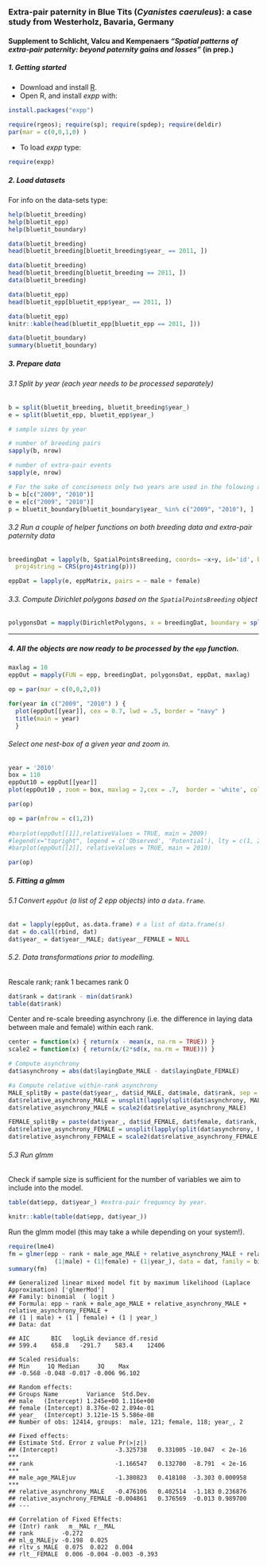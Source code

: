 <!--
%\VignetteEngine{knitr::knitr}
%\VignetteIndexEntry{Blue Tits Case study}
-->

### Extra-pair paternity in Blue Tits (_Cyanistes caeruleus_): a case study from Westerholz, Bavaria, Germany

#### Supplement to Schlicht, Valcu and Kempenaers _"Spatial patterns of extra-pair paternity: beyond paternity gains and losses"_ (in prep.)


##### 1. Getting started
 * Download and install [R](https://cran.rstudio.com/).
 * Open R, and install _expp_ with:  
```r
install.packages("expp")
```  
  
```r
require(rgeos); require(sp); require(spdep); require(deldir)
par(mar = c(0,0,1,0) )
```
 * To load _expp_ type:   
```r
require(expp)
```

##### 2. Load datasets
For info on the data-sets type: 
```r
help(bluetit_breeding)
help(bluetit_epp)
help(bluetit_boundary)
```

```r
data(bluetit_breeding)
head(bluetit_breeding[bluetit_breeding$year_ == 2011, ])
```

```r
data(bluetit_breeding)
head(bluetit_breeding[bluetit_breeding == 2011, ])
data(bluetit_breeding)
```

```r
data(bluetit_epp)
head(bluetit_epp[bluetit_epp$year_ == 2011, ])
```

```r
data(bluetit_epp)
knitr::kable(head(bluetit_epp[bluetit_epp == 2011, ]))
```

```r
data(bluetit_boundary)
summary(bluetit_boundary)
```

##### 3. Prepare data

###### 3.1 Split by year (each year needs to be processed separately)

```r
b = split(bluetit_breeding, bluetit_breeding$year_)
e = split(bluetit_epp, bluetit_epp$year_) 

# sample sizes by year

# number of breeding pairs
sapply(b, nrow)

# number of extra-pair events
sapply(e, nrow)

# For the sake of conciseness only two years are used in the folowing analyses
b = b[c("2009", "2010")]
e = e[c("2009", "2010")]
p = bluetit_boundary[bluetit_boundary$year_ %in% c("2009", "2010"), ]

```

###### 3.2 Run a couple of helper functions on both breeding data and extra-pair paternity data 
```r
breedingDat = lapply(b, SpatialPointsBreeding, coords= ~x+y, id='id', breeding= ~male + female, 
  proj4string = CRS(proj4string(p)))

eppDat = lapply(e, eppMatrix, pairs = ~ male + female)


```

###### 3.3. Compute Dirichlet polygons based on the `SpatialPointsBreeding` object

```r
polygonsDat = mapply(DirichletPolygons, x = breedingDat, boundary = split(p, p$year_)) 
```  
********************************************************************************

##### 4. All the objects are now ready to be processed by the `epp` function.
```r
maxlag = 10
eppOut = mapply(FUN = epp, breedingDat, polygonsDat, eppDat, maxlag)
```

```r
op = par(mar = c(0,0,2,0))

for(year in c("2009", "2010") ) { 
  plot(eppOut[[year]], cex = 0.7, lwd = .5, border = "navy" )
  title(main = year)
  }


```
###### Select one nest-box of a given year and zoom in.
```r
year = '2010'
box = 110
eppOut10 = eppOut[[year]]
plot(eppOut10 , zoom = box, maxlag = 2,cex = .7,  border = 'white', col = 'grey70', zoom.col = "bisque")

par(op)
```

```r
op = par(mfrow = c(1,2))
    
#barplot(eppOut[[1]],relativeValues = TRUE, main = 2009) 
#legend(x="topright", legend = c('Observed', 'Potential'), lty = c(1, 2),bty='n')
#barplot(eppOut[[2]], relativeValues = TRUE, main = 2010)

par(op)
```

##### 5. Fitting a _glmm_ 

###### 5.1 Convert `eppOut` (a list of 2 _epp_ objects) into a `data.frame`.
```r
dat = lapply(eppOut, as.data.frame) # a list of data.frame(s)
dat = do.call(rbind, dat)
dat$year_ = dat$year__MALE; dat$year__FEMALE = NULL

```

###### 5.2. Data transformations prior to modelling.

####### Rescale rank; rank 1 becames rank 0
```r
dat$rank = dat$rank - min(dat$rank)
table(dat$rank)
```
####### Center and re-scale breeding asynchrony (i.e. the difference in laying data between male and female) within each rank.

```r
center = function(x) { return(x - mean(x, na.rm = TRUE)) }
scale2 = function(x) { return(x/(2*sd(x, na.rm = TRUE))) }

# Compute asynchrony
dat$asynchrony = abs(dat$layingDate_MALE - dat$layingDate_FEMALE)

#a Compute relative within-rank asynchrony
MALE_splitBy = paste(dat$year_, dat$id_MALE, dat$male, dat$rank, sep = "_")
dat$relative_asynchrony_MALE = unsplit(lapply(split(dat$asynchrony, MALE_splitBy), center), MALE_splitBy)
dat$relative_asynchrony_MALE = scale2(dat$relative_asynchrony_MALE)

FEMALE_splitBy = paste(dat$year_, dat$id_FEMALE, dat$female, dat$rank, sep = "_")
dat$relative_asynchrony_FEMALE = unsplit(lapply(split(dat$asynchrony, FEMALE_splitBy), center), FEMALE_splitBy)
dat$relative_asynchrony_FEMALE = scale2(dat$relative_asynchrony_FEMALE)
```

###### 5.3 Run _glmm_
####### Check if sample size is sufficient for the number of variables we aim to include into the model.
```r
table(dat$epp, dat$year_) #extra-pair frequency by year.
```
```r
knitr::kable(table(dat$epp, dat$year_))
```

####### Run the glmm model (this may take a while depending on your system!).
```r
require(lme4)
fm = glmer(epp ~ rank + male_age_MALE + relative_asynchrony_MALE + relative_asynchrony_FEMALE + 
             (1|male) + (1|female) + (1|year_), data = dat, family = binomial)
summary(fm)
```

```
## Generalized linear mixed model fit by maximum likelihood (Laplace Approximation) ['glmerMod']
## Family: binomial  ( logit )
## Formula: epp ~ rank + male_age_MALE + relative_asynchrony_MALE + relative_asynchrony_FEMALE +  
## (1 | male) + (1 | female) + (1 | year_)
## Data: dat

## AIC      BIC   logLik deviance df.resid 
## 599.4    658.8   -291.7    583.4    12406 

## Scaled residuals: 
## Min     1Q Median     3Q    Max 
## -0.568 -0.048 -0.017 -0.006 96.102 

## Random effects:
## Groups Name        Variance  Std.Dev. 
## male   (Intercept) 1.245e+00 1.116e+00
## female (Intercept) 8.376e-02 2.894e-01
## year_  (Intercept) 3.121e-15 5.586e-08
## Number of obs: 12414, groups:  male, 121; female, 118; year_, 2

## Fixed effects:
## Estimate Std. Error z value Pr(>|z|)    
## (Intercept)                -3.325738   0.331005 -10.047  < 2e-16 ***
## rank                       -1.166547   0.132700  -8.791  < 2e-16 ***
## male_age_MALEjuv           -1.380823   0.418108  -3.303 0.000958 ***
## relative_asynchrony_MALE   -0.476106   0.402514  -1.183 0.236876    
## relative_asynchrony_FEMALE -0.004861   0.376569  -0.013 0.989700    
## ---

## Correlation of Fixed Effects:
## (Intr) rank   m__MAL r__MAL
## rank        -0.272                     
## ml_g_MALEjv -0.198  0.025              
## rltv_s_MALE  0.075  0.022  0.004       
## rlt__FEMALE  0.006 -0.004 -0.003 -0.393

```





































